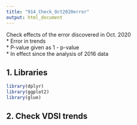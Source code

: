 ```yaml
---
title: "914_Check_Oct2020error"
output: html_document
---
```


Check effects of the error discovered in Oct. 2020   
* Error in trends   
* P-value given as 1 - p-value   
* In effect since the analysis of 2016 data   

## 1. Libraries  
```r

library(dplyr)
library(ggplot2)
library(glue)

```

## 2. Check VDSI trends  
```r



```

